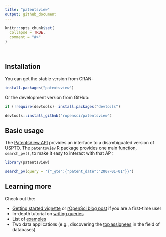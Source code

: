 ```yaml
---
title: "patentsview"
output: github_document
---
```


```r
knitr::opts_chunk$set(
  collapse = TRUE,
  comment = "#>"
)
```

<br>

## Installation

You can get the stable version from CRAN:

```r
install.packages("patentsview")
```

Or the development version from GitHub:

```r
if (!require(devtools)) install.packages("devtools")

devtools::install_github("ropensci/patentsview")
```

## Basic usage

The [PatentsView API](http://www.patentsview.org/api/doc.html) provides an interface to a disambiguated version of USPTO. The `patentsview` R package provides one main function, `search_pv()`, to make it easy to interact with that API:

```r
library(patentsview)

search_pv(query = '{"_gte":{"patent_date":"2007-01-01"}}')
```

## Learning more

Check out the:

* [Getting started vignette](articles/getting-started.html) or [rOpenSci blog post](https://ropensci.org/blog/blog/2017/09/19/patentsview) if you are a first-time user
* In-depth tutorial on [writing queries](articles/writing-queries.html)
* List of [examples](articles/examples.html)
* Two data applications (e.g., discovering the [top assignees](articles/top-assignees.html) in the field of databases)
